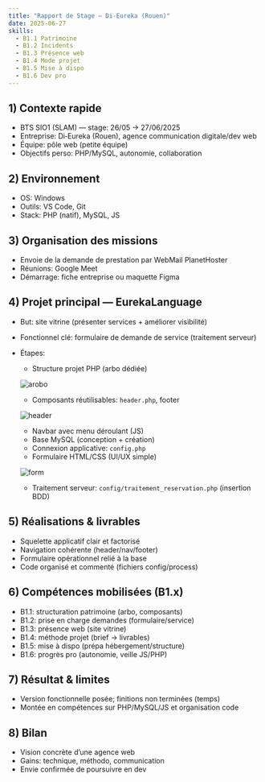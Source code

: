 ```yaml
---
title: "Rapport de Stage — Di-Eureka (Rouen)"
date: 2025-06-27
skills:
  - B1.1 Patrimoine
  - B1.2 Incidents
  - B1.3 Présence web
  - B1.4 Mode projet
  - B1.5 Mise à dispo
  - B1.6 Dev pro
---
```


## 1) Contexte rapide

- BTS SIO1 (SLAM) — stage: 26/05 → 27/06/2025
- Entreprise: Di‑Eureka (Rouen), agence communication digitale/dev web
- Équipe: pôle web (petite équipe)
- Objectifs perso: PHP/MySQL, autonomie, collaboration

## 2) Environnement

- OS: Windows
- Outils: VS Code, Git
- Stack: PHP (natif), MySQL, JS

## 3) Organisation des missions

- Envoie de la demande de prestation par WebMail PlanetHoster
- Réunions: Google Meet
- Démarrage: fiche entreprise ou maquette Figma

## 4) Projet principal — EurekaLanguage

- But: site vitrine (présenter services + améliorer visibilité)
- Fonctionnel clé: formulaire de demande de service (traitement serveur)
- Étapes:
  - Structure projet PHP (arbo dédiée)

  ![arobo](/public/arobo.png)

  - Composants réutilisables: `header.php`, footer

  ![header](/public/header.png)

  - Navbar avec menu déroulant (JS)
  - Base MySQL (conception + création)
  - Connexion applicative: `config.php`
  - Formulaire HTML/CSS (UI/UX simple)

  ![form](/public/form.png)

  - Traitement serveur: `config/traitement_reservation.php` (insertion BDD)

## 5) Réalisations & livrables

- Squelette applicatif clair et factorisé
- Navigation cohérente (header/nav/footer)
- Formulaire opérationnel relié à la base
- Code organisé et commenté (fichiers config/process)

## 6) Compétences mobilisées (B1.x)

- B1.1: structuration patrimoine (arbo, composants)
- B1.2: prise en charge demandes (formulaire/service)
- B1.3: présence web (site vitrine)
- B1.4: méthode projet (brief → livrables)
- B1.5: mise à dispo (prépa hébergement/structure)
- B1.6: progrès pro (autonomie, veille JS/PHP)

## 7) Résultat & limites

- Version fonctionnelle posée; finitions non terminées (temps)
- Montée en compétences sur PHP/MySQL/JS et organisation code

## 8) Bilan

- Vision concrète d’une agence web
- Gains: technique, méthodo, communication
- Envie confirmée de poursuivre en dev
